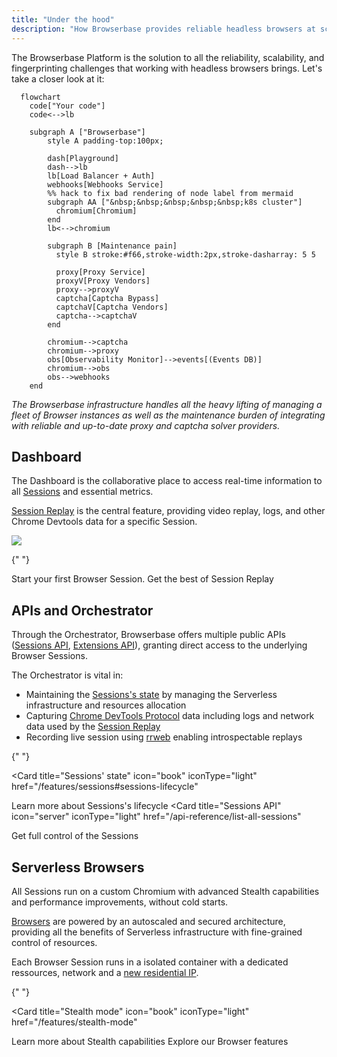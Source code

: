 ```yaml
---
title: "Under the hood"
description: "How Browserbase provides reliable headless browsers at scale."
---
```


The Browserbase Platform is the solution to all the reliability, scalability,
and fingerprinting challenges that working with headless browsers brings. Let's
take a closer look at it:

```mermaid
  flowchart
    code["Your code"]
    code<-->lb

    subgraph A ["Browserbase"]
        style A padding-top:100px;

        dash[Playground]
        dash-->lb
        lb[Load Balancer + Auth]
        webhooks[Webhooks Service]
        %% hack to fix bad rendering of node label from mermaid
        subgraph AA ["&nbsp;&nbsp;&nbsp;&nbsp;&nbsp;k8s cluster"]
          chromium[Chromium]
        end
        lb<-->chromium

        subgraph B [Maintenance pain]
          style B stroke:#f66,stroke-width:2px,stroke-dasharray: 5 5

          proxy[Proxy Service]
          proxyV[Proxy Vendors]
          proxy-->proxyV
          captcha[Captcha Bypass]
          captchaV[Captcha Vendors]
          captcha-->captchaV
        end

        chromium-->captcha
        chromium-->proxy
        obs[Observability Monitor]-->events[(Events DB)]
        chromium-->obs
        obs-->webhooks
    end
```

_The Browserbase infrastructure handles all the heavy lifting of managing a
fleet of Browser instances as well as the maintenance burden of integrating with
reliable and up-to-date proxy and captcha solver providers._

## Dashboard

The Dashboard is the collaborative place to access real-time information to all
[Sessions](/features/sessions) and essential metrics.

[Session Replay](/features/session-replay) is the central feature, providing
video replay, logs, and other Chrome Devtools data for a specific Session.

<Frame caption="Session Replay gives you full visibility on a Session's run.">
  <img src="/images/quickstart/session-replay.png" />
</Frame>

<CardGroup cols={2}>

{" "}

<Card title="Quickstart" icon="book" iconType="light" href="/quickstart">
  Start your first Browser Session.
</Card>
<Card
  title="Session Replay"
  icon="book"
  iconType="light"
  href="/features/session-replay"
>
  Get the best of Session Replay
</Card>

</CardGroup>

## APIs and Orchestrator

Through the Orchestrator, Browserbase offers multiple public APIs
([Sessions API](/api-reference/list-all-sessions),
[Extensions API](/api-reference/upload-an-extension)), granting direct access to
the underlying Browser Sessions.

The Orchestrator is vital in:

- Maintaining the [Sessions's state](/features/sessions#sessions-lifecycle) by
  managing the Serverless infrastructure and resources allocation
- Capturing
  [Chrome DevTools Protocol](https://chromedevtools.github.io/devtools-protocol/)
  data including logs and network data used by the
  [Session Replay](/features/session-replay)
- Recording live session using [rrweb](https://www.rrweb.io/) enabling
  introspectable replays

<CardGroup cols={2}>

{" "}

<Card
  title="Sessions' state"
  icon="book"
  iconType="light"
  href="/features/sessions#sessions-lifecycle"
>
  Learn more about Sessions's lifecycle
</Card>
<Card
  title="Sessions API"
  icon="server"
  iconType="light"
  href="/api-reference/list-all-sessions"
>
  Get full control of the Sessions
</Card>

</CardGroup>

## Serverless Browsers

All Sessions run on a custom Chromium with advanced Stealth capabilities and
performance improvements, without cold starts.

[Browsers](/features/browsers) are powered by an autoscaled and secured
architecture, providing all the benefits of Serverless infrastructure with
fine-grained control of resources.

Each Browser Session runs in a isolated container with a dedicated ressources,
network and a [new residential IP](/features/stealth-mode).

<CardGroup cols={2}>

{" "}

<Card
  title="Stealth mode"
  icon="book"
  iconType="light"
  href="/features/stealth-mode"
>
  Learn more about Stealth capabilities
</Card>
<Card title="Browsers" icon="server" iconType="light" href="/features/browsers">
  Explore our Browser features
</Card>

</CardGroup>
